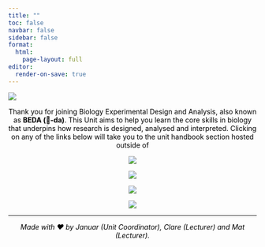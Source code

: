 ```yaml
---
title: ""
toc: false
navbar: false
sidebar: false
format: 
  html:
    page-layout: full
editor:
  render-on-save: true
---
```



![](assets/images/banner02.png)

::: {style="text-align: center; color: black;"}
Thank you for joining Biology Experimental Design and Analysis, also known as **BEDA (🐝-da)**. This Unit aims to help you learn the core skills in biology that underpins how research is designed, analysed and interpreted. Clicking on any of the links below will take you to the unit handbook section hosted outside of


::: {.grid}

::: {.g-col-12 .g-col-md-3}

[![](assets/images/goanna.png)](unit-info/about.qmd)
:::

::: {.g-col-12 .g-col-md-3}

[![](assets/images/treefrog.png)](assessments/index.qmd)

:::

::: {.g-col-12 .g-col-md-3}

[![](assets/images/tiger_quoll.png)](schedule.qmd)

:::

::: {.g-col-12 .g-col-md-3}

[![](assets/images/black_cockatoo.png)](04-help/index.qmd)

:::
:::

-----

::: {.small}
*Made with ❤️ by Januar (Unit Coordinator), Clare (Lecturer) and Mat (Lecturer).* 
:::

:::